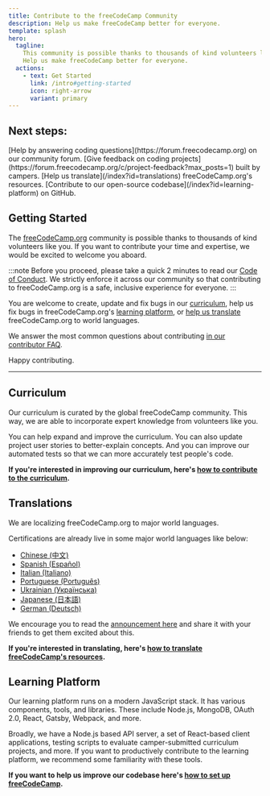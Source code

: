 ```yaml
---
title: Contribute to the freeCodeCamp Community
description: Help us make freeCodeCamp better for everyone.
template: splash
hero:
  tagline:
    This community is possible thanks to thousands of kind volunteers like you.
    Help us make freeCodeCamp better for everyone.
  actions:
    - text: Get Started
      link: /intro#getting-started
      icon: right-arrow
      variant: primary
---
```



## Next steps:

<CardGrid stagger>
  <Card title='Help Others' icon='pen'>
    [Help by answering coding questions](https://forum.freecodecamp.org) on our
    community forum.
  </Card>
  <Card title='Feedback' icon='magnifier'>
    [Give feedback on coding
    projects](https://forum.freecodecamp.org/c/project-feedback?max_posts=1)
    built by campers.
  </Card>
  <Card title='Translations' icon='translate'>
    [Help us translate](/index?id=translations) freeCodeCamp.org's resources.
  </Card>
  <Card title='Open Source' icon='github'>
    [Contribute to our open-source codebase](/index?id=learning-platform) on
    GitHub.
  </Card>
</CardGrid>

## Getting Started

The [freeCodeCamp.org](https://freecodecamp.org) community is possible thanks to thousands of kind volunteers like you. If you want to contribute your time and expertise, we would be excited to welcome you aboard.

:::note
Before you proceed, please take a quick 2 minutes to read our [Code of Conduct](https://www.freecodecamp.org/code-of-conduct). We strictly enforce it across our community so that contributing to freeCodeCamp.org is a safe, inclusive experience for everyone.
:::

You are welcome to create, update and fix bugs in our [curriculum](#curriculum), help us fix bugs in freeCodeCamp.org's [learning platform](#learning-platform), or [help us translate](#translations) freeCodeCamp.org to world languages.

We answer the most common questions about contributing [in our contributor FAQ](/faq).

Happy contributing.

---

## Curriculum

Our curriculum is curated by the global freeCodeCamp community. This way, we are able to incorporate expert knowledge from volunteers like you.

You can help expand and improve the curriculum. You can also update project user stories to better-explain concepts. And you can improve our automated tests so that we can more accurately test people's code.

**If you're interested in improving our curriculum, here's [how to contribute to the curriculum](/how-to-work-on-coding-challenges).**

## Translations

We are localizing freeCodeCamp.org to major world languages.

Certifications are already live in some major world languages like below:

- [Chinese (中文)](https://www.freecodecamp.org/chinese/learn)
- [Spanish (Español)](https://www.freecodecamp.org/espanol/learn)
- [Italian (Italiano)](https://www.freecodecamp.org/italian/learn)
- [Portuguese (Português)](https://www.freecodecamp.org/portuguese/learn)
- [Ukrainian (Українська)](https://www.freecodecamp.org/ukrainian/learn)
- [Japanese (日本語)](https://www.freecodecamp.org/japanese/learn)
- [German (Deutsch)](https://www.freecodecamp.org/german/learn)

We encourage you to read the [announcement here](https://www.freecodecamp.org/news/help-translate-freecodecamp-language/) and share it with your friends to get them excited about this.

**If you're interested in translating, here's [how to translate freeCodeCamp's resources](/how-to-translate-files).**

## Learning Platform

Our learning platform runs on a modern JavaScript stack. It has various components, tools, and libraries. These include Node.js, MongoDB, OAuth 2.0, React, Gatsby, Webpack, and more.

Broadly, we have a Node.js based API server, a set of React-based client applications, testing scripts to evaluate camper-submitted curriculum projects, and more. If you want to productively contribute to the learning platform, we recommend some familiarity with these tools.

**If you want to help us improve our codebase here's [how to set up freeCodeCamp](/how-to-setup-freecodecamp-locally).**
